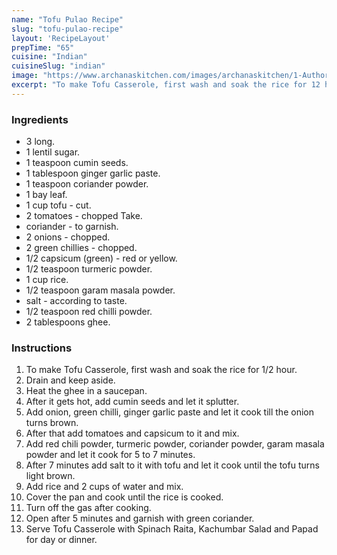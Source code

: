 ---
name: "Tofu Pulao Recipe"
slug: "tofu-pulao-recipe"
layout: 'RecipeLayout'
prepTime: "65"
cuisine: "Indian"
cuisineSlug: "indian"
image: "https://www.archanaskitchen.com/images/archanaskitchen/1-Author/Richa_Gupta/Tofu_Masala_Rice_Indian_Style.jpg"
excerpt: "To make Tofu Casserole, first wash and soak the rice for 12 hour"
---

### Ingredients

-  3 long.
-  1 lentil sugar.
-  1 teaspoon cumin seeds.
-  1 tablespoon ginger garlic paste.
-  1 teaspoon coriander powder.
-  1 bay leaf.
-  1 cup tofu - cut.
-  2 tomatoes - chopped Take.
-  coriander - to garnish.
-  2 onions - chopped.
-  2 green chillies - chopped.
-  1/2 capsicum (green) - red or yellow.
-  1/2 teaspoon turmeric powder.
- 1 cup rice.
-  1/2 teaspoon garam masala powder.
-  salt - according to taste.
-  1/2 teaspoon red chilli powder.
-  2 tablespoons ghee.

### Instructions

1. To make Tofu Casserole, first wash and soak the rice for 1/2 hour.
1. Drain and keep aside.
1. Heat the ghee in a saucepan.
1. After it gets hot, add cumin seeds and let it splutter.
1. Add onion, green chilli, ginger garlic paste and let it cook till the onion turns brown.
1. After that add tomatoes and capsicum to it and mix.
1. Add red chili powder, turmeric powder, coriander powder, garam masala powder and let it cook for 5 to 7 minutes.
1. After 7 minutes add salt to it with tofu and let it cook until the tofu turns light brown.
1. Add rice and 2 cups of water and mix.
1. Cover the pan and cook until the rice is cooked.
1. Turn off the gas after cooking.
1. Open after 5 minutes and garnish with green coriander.
1. Serve Tofu Casserole with Spinach Raita, Kachumbar Salad and Papad for day or dinner.
